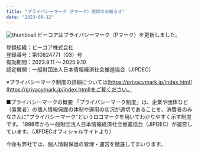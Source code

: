 ```yaml
---
title: "プライバシーマーク（Pマーク）取得のお知らせ"
date: "2023-09-12"
---
```

![thumbnail](../images/News/pmark/pmark-2023.png)
ビーコアはプライバシーマーク（Pマーク）を更新しました。<br />

登録組織：ビーコア株式会社<br />
登録番号：第10824771（03）号<br />
有効期間：2023.9.11 ～ 2025.9.10<br />
認定機関：一般財団法人日本情報経済社会推進協会（JIPDEC）<br />

※プライバシーマーク制度の詳細については[https://privacymark.jp/index.html](https://privacymark.jp/index.html)をご覧ください。<br />

■プライバシーマークの概要
「プライバシーマーク制度」は、企業や団体など（事業者）の個人情報保護の体制や運用の状況が適切であることを、消費者のみなさんに“プライバシーマーク”というロゴマークを用いてわかりやすく示す制度です。 1998年から一般財団法人日本情報経済社会推進協会（JIPDEC）が運営しています。（JIPDECオフィシャルサイトより）

今後も弊社では、個人情報保護の管理・運営を徹底してまいります。

 